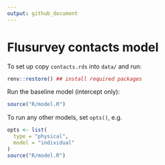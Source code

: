 ```yaml
---
output: github_document
---
```


# Flusurvey contacts model

To set up copy `contacts.rds` into `data/` and run:

```r
renv::restore() ## install required packages
```

Run the baseline model (intercept only):
```r
source("R/model.R")
```

To run any other models, set `opts()`, e.g.

```r
opts <- list(
  type = "physical",
  model = "individual"
)
source("R/model.R")
```
